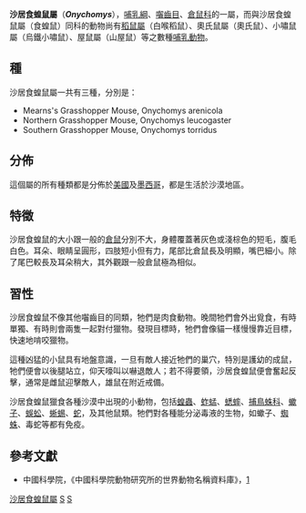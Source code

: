 {{Automatic taxobox
| taxon = Onychomys
| authority = [[Spencer_Fullerton_Baird|Baird]], 1857
}}

'''沙居食蝗鼠屬'''（'''''Onychomys'''''），[[哺乳綱|哺乳綱]]、[[囓齒目|囓齒目]]、[[倉鼠科|倉鼠科]]的一屬，而與沙居食蝗鼠屬（食蝗鼠）同科的動物尚有[[稻鼠屬|稻鼠屬]]（白喉稻鼠）、奧氏鼠屬（奧氏鼠）、小嘯鼠屬（烏鐵小嘯鼠）、屋鼠屬（山屋鼠）等之數種[[哺乳動物|哺乳動物]]。

==種==
沙居食蝗鼠屬一共有三種，分別是：
* Mearns's Grasshopper Mouse, Onychomys arenicola
* Northern Grasshopper Mouse, Onychomys leucogaster
* Southern Grasshopper Mouse, Onychomys torridus

==分佈==
這個屬的所有種類都是分佈於[[美國|美國]]及[[墨西哥|墨西哥]]，都是生活於沙漠地區。

==特徵==
沙居食蝗鼠的大小跟一般的[[倉鼠|倉鼠]]分別不大，身體覆蓋著灰色或淺棕色的短毛，腹毛白色。耳朵、眼睛呈圓形，四肢短小但有力，尾部比倉鼠長及明顯，嘴巴細小。除了尾巴較長及耳朵稍大，其外觀跟一般倉鼠極為相似。

==習性==
沙居食蝗鼠不像其他囓齒目的同類，牠們是肉食動物。晚間牠們會外出覓食，有時單獨、有時則會兩隻一起對付獵物。發現目標時，牠們會像貓一樣慢慢靠近目標，快速地啃咬獵物。

這種凶猛的小鼠具有地盤意識，一旦有敵人接近牠們的巢穴，特別是護幼的成鼠，牠們便會以後腿站立，仰天嚎叫以嚇退敵人；若不得要領，沙居食蝗鼠便會奮起反擊，通常是雌鼠迎擊敵人，雄鼠在附近戒備。

沙居食蝗鼠獵食各種沙漠中出現的小動物，包括[[蝗蟲|蝗蟲]]、[[蚱蜢|蚱蜢]]、[[蟋蟀|蟋蟀]]、[[捕鳥蛛科|捕鳥蛛科]]、[[蠍子|蠍子]]、[[蜈蚣|蜈蚣]]、[[蜥蜴|蜥蜴]]、[[蛇|蛇]]，及其他鼠類。牠們對各種能分泌毒液的生物，如蠍子、[[蜘蛛|蜘蛛]]、毒蛇等都有免疫。

==參考文獻==
*中國科學院，《中國科學院動物研究所的世界動物名稱資料庫》，[https://web.archive.org/web/20050718232917/http://vzd.brim.ac.cn/division/fauna/index.asp]
{{Taxonbar|from=Q369761}}

[[Category:沙居食蝗鼠屬|]]
[[Category:倉鼠科|S]]
[[Category:1857年描述的分类群|S]]